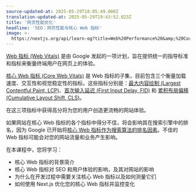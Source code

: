 ```yaml
---
source-updated-at: 2025-05-29T18:05:49.000Z
translation-updated-at: 2025-05-29T19:43:52.023Z
title: '网页性能优化'
headline: 'SEO：网页性能与核心 Web 指标'
image: >-
  https://nextjs.org/api/learn-og?title=Web%20Performance%20&amp;%20Core%20Web%20Vitals&amp;chapter=16
---
```


[Web 指标 (Web Vitals)](https://web.dev/vitals/) 是由 Google 发起的一项计划，旨在提供统一的指导标准和指标来衡量终端用户在网页上的体验。

[核心 Web 指标 (Core Web Vitals)](https://developers.google.com/search/blog/2020/11/timing-for-page-experience) 是 Web 指标的子集，目前包含三个衡量加载速度、交互性和视觉稳定性的指标。这些指标分别是：[最大内容绘制 (Largest Contentful Paint, LCP)](/learn/seo/lcp)、[首次输入延迟 (First Input Delay, FID)](/learn/seo/fid) 和 [累积布局偏移 (Cumulative Layout Shift, CLS)](/learn/seo/cls)。

在这三项指标中获得高分将为您的用户创造更流畅的网站体验。

如果网站在核心 Web 指标的各个指标中得分不佳，将会影响其在搜索引擎中的排名，因为 Google 已开始将[核心 Web 指标作为搜索算法的排名因素](https://developers.google.com/search/blog/2020/11/timing-for-page-experience)。不佳的 Web 指标可能会对您的网站流量和业务产生影响。

在本课程中，您将学习：

*   核心 Web 指标的背景简介
*   核心 Web 指标对 SEO 和用户体验的影响，及其对网站的影响
*   为什么在开发过程中需要关注核心 Web 指标以及如何测量它们
*   如何使用 Next.js 优化您的核心 Web 指标并监控变化
